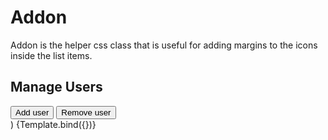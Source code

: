 

<Meta title="CSS Components/Addon" />

# Addon

Addon is the helper css class that is useful for adding margins to the icons inside the list items.

  <nav className="yobta-menu yobta-paper-2">
    <h2 className="yobta-menu-header">Manage Users</h2>
    <button className="yobta-menu-group">
      <AddUser className="yobta-addon" />
      <div className="yobta-menu-text">Add user</div>
    </button>
    <button className="yobta-menu-group">
      <RemoveUser className="yobta-addon" />
      <div className="yobta-menu-text">Remove user</div>
    </button>
  </nav>
)

<Canvas>
  <Story name="Addon 1" args={{}}>
    {Template.bind({})}
  </Story>
</Canvas>
